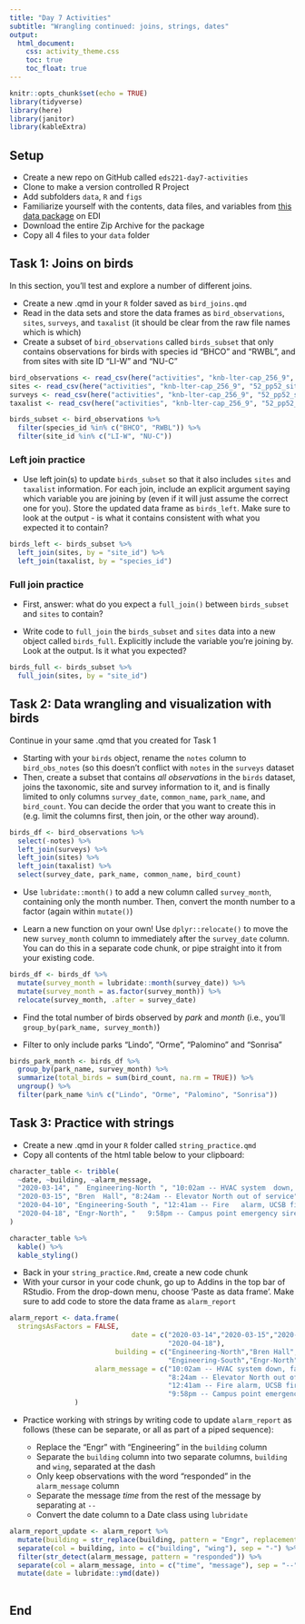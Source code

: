 ```yaml
---
title: "Day 7 Activities"
subtitle: "Wrangling continued: joins, strings, dates"
output: 
  html_document:
    css: activity_theme.css
    toc: true
    toc_float: true
---
```


```r
knitr::opts_chunk$set(echo = TRUE)
library(tidyverse)
library(here)
library(janitor)
library(kableExtra)
```

## Setup

- Create a new repo on GitHub called `eds221-day7-activities`
- Clone to make a version controlled R Project
- Add subfolders `data`, `R` and `figs`
- Familiarize yourself with the contents, data files, and variables from [this data package](https://portal.edirepository.org/nis/mapbrowse?packageid=knb-lter-cap.256.9) on EDI
- Download the entire Zip Archive for the package
- Copy all 4 files to your `data` folder

## Task 1: Joins on birds

In this section, you'll test and explore a number of different joins. 

- Create a new .qmd in your `R` folder saved as `bird_joins.qmd`
- Read in the data sets and store the data frames as `bird_observations`, `sites`, `surveys`, and `taxalist` (it should be clear from the raw file names which is which)
- Create a subset of `bird_observations` called `birds_subset` that only contains observations for birds with species id "BHCO" and "RWBL", and from sites with site ID "LI-W" and "NU-C"

```r
bird_observations <- read_csv(here("activities", "knb-lter-cap_256_9", "52_pp52_birds_1.csv"))
sites <- read_csv(here("activities", "knb-lter-cap_256_9", "52_pp52_sites_1.csv"))
surveys <- read_csv(here("activities", "knb-lter-cap_256_9", "52_pp52_surveys_1.csv"))
taxalist <- read_csv(here("activities", "knb-lter-cap_256_9", "52_pp52_taxalist_1.csv"))

birds_subset <- bird_observations %>% 
  filter(species_id %in% c("BHCO", "RWBL")) %>% 
  filter(site_id %in% c("LI-W", "NU-C"))
```

### Left join practice

- Use left join(s) to update `birds_subset` so that it also includes `sites` and `taxalist` information. For each join, include an explicit argument saying which variable you are joining by (even if it will just assume the correct one for you). Store the updated data frame as `birds_left`. Make sure to look at the output - is what it contains consistent with what you expected it to contain?  
```r
birds_left <- birds_subset %>% 
  left_join(sites, by = "site_id") %>% 
  left_join(taxalist, by = "species_id")
```

### Full join practice

- First, answer: what do you expect a `full_join()` between `birds_subset` and `sites` to contain? 

- Write code to `full_join` the `birds_subset` and `sites` data into a new object called `birds_full`. Explicitly include the variable you're joining by. Look at the output. Is it what you expected? 

```r
birds_full <- birds_subset %>% 
  full_join(sites, by = "site_id")
```

## Task 2: Data wrangling and visualization with birds

Continue in your same .qmd that you created for Task 1

- Starting with your `birds` object, rename the `notes` column to `bird_obs_notes` (so this doesn't conflict with `notes` in the `surveys` dataset
- Then, create a subset that contains *all observations* in the `birds` dataset, joins the taxonomic, site and survey information to it, and is finally limited to only columns `survey_date`, `common_name`, `park_name`, and `bird_count`. You can decide the order that you want to create this in (e.g. limit the columns first, then join, or the other way around).

```r
birds_df <- bird_observations %>% 
  select(-notes) %>% 
  left_join(surveys) %>% 
  left_join(sites) %>% 
  left_join(taxalist) %>% 
  select(survey_date, park_name, common_name, bird_count)
```

- Use `lubridate::month()` to add a new column called `survey_month`, containing only the month number. Then, convert the month number to a factor (again within `mutate()`)

- Learn a new function on your own! Use `dplyr::relocate()` to move the new `survey_month` column to immediately after the `survey_date` column. You can do this in a separate code chunk, or pipe straight into it from your existing code. 

```r
birds_df <- birds_df %>% 
  mutate(survey_month = lubridate::month(survey_date)) %>% 
  mutate(survey_month = as.factor(survey_month)) %>% 
  relocate(survey_month, .after = survey_date)
```

- Find the total number of birds observed by *park* and *month* (i.e., you'll `group_by(park_name, survey_month)`)

- Filter to only include parks "Lindo", "Orme", "Palomino" and "Sonrisa"

```r
birds_park_month <- birds_df %>% 
  group_by(park_name, survey_month) %>% 
  summarize(total_birds = sum(bird_count, na.rm = TRUE)) %>% 
  ungroup() %>% 
  filter(park_name %in% c("Lindo", "Orme", "Palomino", "Sonrisa"))
```

## Task 3: Practice with strings

- Create a new .qmd in your `R` folder called `string_practice.qmd`
- Copy all contents of the html table below to your clipboard: 

```r
character_table <- tribble(
  ~date, ~building, ~alarm_message,
  "2020-03-14", "  Engineering-North ", "10:02am -- HVAC system  down, facilities management alerted ",
  "2020-03-15", "Bren  Hall", "8:24am -- Elevator North out of service",
  "2020-04-10", "Engineering-South ", "12:41am -- Fire   alarm, UCSB fire responded and cleared",
  "2020-04-18", "Engr-North", "   9:58pm -- Campus point emergency siren, UCPD responded"
)

character_table %>% 
  kable() %>% 
  kable_styling()
```

- Back in your `string_practice.Rmd`, create a new code chunk
- With your cursor in your code chunk, go up to Addins in the top bar of RStudio. From the drop-down menu, choose 'Paste as data frame'. Make sure to add code to store the data frame as `alarm_report`

```r
alarm_report <- data.frame(
  stringsAsFactors = FALSE,
                              date = c("2020-03-14","2020-03-15","2020-04-10",
                                       "2020-04-18"),
                          building = c("Engineering-North","Bren Hall",
                                       "Engineering-South","Engr-North"),
                     alarm_message = c("10:02am -- HVAC system down, facilities management alerted",
                                       "8:24am -- Elevator North out of service",
                                       "12:41am -- Fire alarm, UCSB fire responded and cleared",
                                       "9:58pm -- Campus point emergency siren, UCPD responded")
                )

```

- Practice working with strings by writing code to update `alarm_report` as follows (these can be separate, or all as part of a piped sequence): 

  - Replace the "Engr" with "Engineering" in the `building` column
  - Separate the `building` column into two separate columns, `building` and `wing`, separated at the dash
  - Only keep observations with the word "responded" in the `alarm_message` column
  - Separate the message *time* from the rest of the message by separating at `--`
  - Convert the date column to a Date class using `lubridate`
  

```r
alarm_report_update <- alarm_report %>% 
  mutate(building = str_replace(building, pattern = "Engr", replacement = "Engineering")) %>% 
  separate(col = building, into = c("building", "wing"), sep = "-") %>% 
  filter(str_detect(alarm_message, pattern = "responded")) %>% 
  separate(col = alarm_message, into = c("time", "message"), sep = "--") %>% 
  mutate(date = lubridate::ymd(date))
  
```

## End

